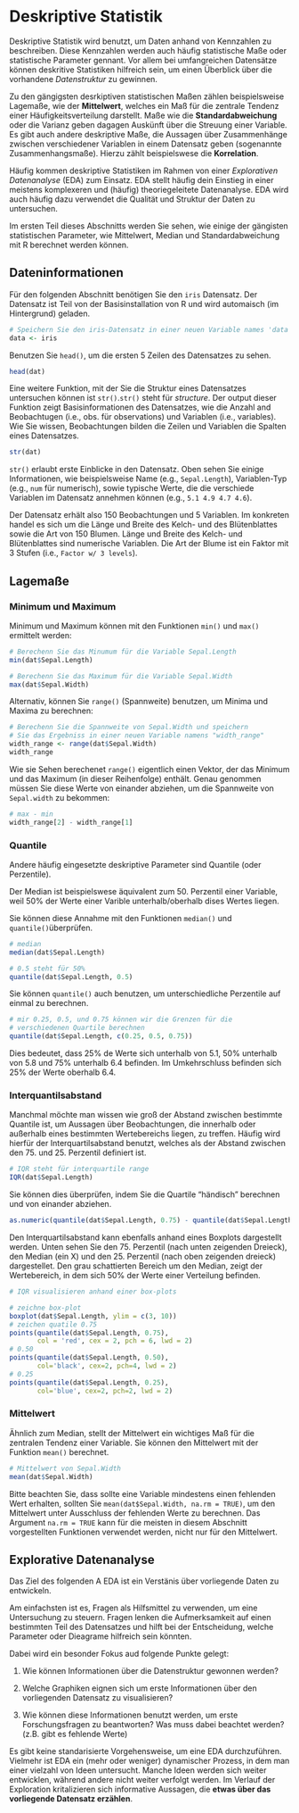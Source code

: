 # Deskriptive Statistik

Deskriptive Statistik wird benutzt, um Daten anhand von Kennzahlen zu beschreiben.
Diese Kennzahlen werden auch häufig statistische Maße oder statistische Parameter
gennant. Vor allem bei umfangreichen Datensätze können deskritive Statistiken
hilfreich sein, um einen Überblick über die vorhandene *Datenstruktur* zu gewinnen.

Zu den gängigsten desrkiptiven statistischen Maßen zählen beispielsweise Lagemaße, wie der 
**Mittelwert**, welches ein Maß für die zentrale Tendenz einer Häufigkeitsverteilung
darstellt. Maße wie die **Standardabweichung** oder die Varianz geben dagagen
Auskünft über die Streuung einer Variable. Es gibt auch andere deskriptive Maße,
die Aussagen über Zusammenhänge zwischen verschiedener Variablen in einem Datensatz geben
(sogenannte Zusammenhangsmaße). Hierzu zählt beispielswese die **Korrelation**.

Häufig kommen deskriptive Statistiken im Rahmen von einer *Explorativen Datenanalyse* (EDA) zum
Einsatz. EDA stellt häufig dein Einstieg in einer meistens komplexeren und (häufig)
theoriegeleitete Datenanalyse. EDA wird auch häufig dazu verwendet die Qualität und Struktur
der Daten zu untersuchen.

Im ersten Teil dieses Abschnitts werden Sie sehen, wie einige der gängisten statistischen
Parameter, wie Mittelwert, Median und Standardabweichung mit R berechnet werden können.

## Dateninformationen

Für den folgenden Abschnitt benötigen Sie den `iris` Datensatz.
Der Datensatz ist Teil von der Basisinstallation von R und wird automaisch (im Hintergrund) geladen.

```r
# Speichern Sie den iris-Datensatz in einer neuen Variable names 'data'
data <- iris
```

Benutzen Sie `head()`, um die ersten 5 Zeilen des Datensatzes zu sehen.

```r
head(dat)
```

Eine weitere Funktion, mit der Sie die Struktur eines Datensatzes untersuchen können
ist `str()`.`str()` steht für *structure*. Der output dieser Funktion zeigt Basisinformationen des
Datensatzes, wie die Anzahl and Beobachtugen (i.e., obs. für observations) und 
Variablen (i.e., variables). Wie Sie wissen, Beobachtungen bilden die Zeilen und Variablen die
Spalten eines Datensatzes.

```r
str(dat)
```

`str()` erlaubt erste Einblicke in den Datensatz. Oben sehen Sie einige Informationen,
wie beispielsweise Name (e.g., `Sepal.Length`), Variablen-Typ (e.g., `num` für numerisch),
sowie typische Werte, die die verschiede Variablen im Datensatz annehmen können
(e.g., `5.1 4.9 4.7 4.6`).

Der Datensatz erhält also 150 Beobachtungen und 5 Variablen. Im konkreten handel es sich
um die Länge und Breite des Kelch- und des Blütenblattes sowie die Art von 150 Blumen.
Länge und Breite des Kelch- und Blütenblattes sind numerische Variablen. 
Die Art der Blume ist ein Faktor mit 3 Stufen (i.e., `Factor w/ 3 levels`).

## Lagemaße

### Minimum und Maximum

Minimum und Maximum können mit den Funktionen `min()` und `max()` ermittelt werden:

```r
# Berechenn Sie das Minumum für die Variable Sepal.Length
min(dat$Sepal.Length)
```

```r
# Berechenn Sie das Maximum für die Variable Sepal.Width
max(dat$Sepal.Width)
```

Alternativ, können Sie `range()` (Spannweite) benutzen, um Minima und Maxima zu berechnen:

```r
# Berechenn Sie die Spannweite von Sepal.Width und speichern
# Sie das Ergebniss in einer neuen Variable namens "width_range"
width_range <- range(dat$Sepal.Width)
width_range
```

Wie sie Sehen berechenet `range()` eigentlich einen Vektor, der das Minimum und das 
Maximum (in dieser Reihenfolge) enthält.
Genau genommen müssen Sie diese Werte von einander abziehen, um die Spannweite von 
`Sepal.width` zu bekommen:

```r
# max - min
width_range[2] - width_range[1]
```

### Quantile

Andere häufig eingesetzte deskriptive Parameter sind Quantile (oder Perzentile).

Der Median ist beispielswese äquivalent zum 50. Perzentil einer Variable, weil 50% der 
Werte einer Varible unterhalb/oberhalb dises Wertes liegen.

Sie können diese Annahme mit den Funktionen `median()` und `quantile()`überprüfen.

```r
# median
median(dat$Sepal.Length)
```
```r
# 0.5 steht für 50%
quantile(dat$Sepal.Length, 0.5)
```

Sie können `quantile()` auch benutzen, um unterschiedliche Perzentile auf einmal zu berechnen.

```r
# mir 0.25, 0.5, und 0.75 können wir die Grenzen für die
# verschiedenen Quartile berechnen
quantile(dat$Sepal.Length, c(0.25, 0.5, 0.75))
```

Dies bedeutet, dass 25% de Werte sich unterhalb von 5.1, 50% unterhalb von 5.8 und 75% unterhalb 6.4 befinden. Im Umkehrschluss befinden sich 25% der Werte oberhalb 6.4.

### Interquantilsabstand

Manchmal möchte man wissen wie groß der Abstand zwischen bestimmte Quantile ist, 
um Aussagen über Beobachtungen, die innerhalb oder außerhalb eines bestimmten 
Wertebereichs liegen, zu treffen. Häufig wird hierfür der Interquartilsabstand benutzt,
welches als der Abstand zwischen den 75. und 25. Perzentil definiert ist.

```r
# IQR steht für interquartile range
IQR(dat$Sepal.Length)
```

Sie können dies überprüfen, indem Sie die Quartile 
"händisch" berechnen und von einander abziehen.

```r
as.numeric(quantile(dat$Sepal.Length, 0.75) - quantile(dat$Sepal.Length, 0.25))
```

Den Interquartilsabstand kann ebenfalls anhand eines Boxplots dargestellt werden. Unten sehen
Sie den 75. Perzentil (nach unten zeigenden Dreieck), den Median (ein X) und den 25. Perzentil 
(nach oben zeigenden dreieck) dargestellet. Den grau schattierten Bereich um den Median, zeigt
der Wertebereich, in dem sich 50% der Werte einer Verteilung befinden. 


```r
# IQR visualisieren anhand einer box-plots

# zeichne box-plot
boxplot(dat$Sepal.Length, ylim = c(3, 10))
# zeichen quatile 0.75
points(quantile(dat$Sepal.Length, 0.75), 
       col = 'red', cex = 2, pch = 6, lwd = 2)
# 0.50
points(quantile(dat$Sepal.Length, 0.50), 
       col='black', cex=2, pch=4, lwd = 2)
# 0.25
points(quantile(dat$Sepal.Length, 0.25), 
       col='blue', cex=2, pch=2, lwd = 2)
```


### Mittelwert

Ähnlich zum Median, stellt der Mittelwert ein wichtiges Maß für die zentralen Tendenz
einer Variable. Sie können den Mittelwert mit der Funktion `mean()` berechnet.

```r
# Mittelwert von Sepal.Width
mean(dat$Sepal.Width)
```

Bitte beachten Sie, dass sollte eine Variable mindestens einen fehlenden Wert erhalten, sollten Sie `mean(dat$Sepal.Width, na.rm = TRUE)`, um den Mittelwert unter Ausschluss der fehlenden Werte zu berechnen. 
Das Argument `na.rm = TRUE` kann für die meisten in diesem Abschnitt vorgestellten Funktionen verwendet werden, nicht nur für den Mittelwert.

## Explorative Datenanalyse

Das Ziel des folgenden A EDA ist ein Verstänis über vorliegende Daten zu entwickeln.

Am einfachsten ist es, Fragen als Hilfsmittel zu verwenden, um eine Untersuchung zu steuern.
Fragen lenken die Aufmerksamkeit auf einen bestimmten Teil des Datensatzes und hilft bei der Entscheidung, welche Parameter oder Dieagrame hilfreich sein könnten.

Dabei wird ein besonder Fokus aud folgende Punkte gelegt:

1. Wie können Informationen über die Datenstruktur gewonnen werden?

2. Welche Graphiken eignen sich um erste Informationen über den vorliegenden
Datensatz zu visualisieren?

3. Wie können diese Informationen benutzt werden, um erste Forschungsfragen
zu beantworten? Was muss dabei beachtet werden? (z.B. gibt es fehlende Werte)

Es gibt keine standarisierte Vorgehensweise, um eine EDA durchzuführen. Vielmehr ist EDA ein 
(mehr oder weniger) dynamischer Prozess, in dem man einer vielzahl von Ideen untersucht.
Manche Ideen werden sich weiter entwicklen, während andere nicht weiter verfolgt werden. 
Im Verlauf der Exploration kritalizieren sich informative Aussagen, die **etwas über das vorliegende
Datensatz erzählen**.